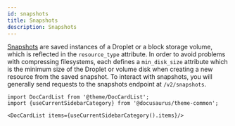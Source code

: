 ```yaml
---
id: snapshots
title: Snapshots
description: Snapshots
---
```




[Snapshots](https://www.digitalocean.com/docs/images/snapshots/) are saved instances of a Droplet or a block storage volume, which is reflected in the `resource_type` attribute. In order to avoid problems with compressing filesystems, each defines a `min_disk_size` attribute which is the minimum size of the Droplet or volume disk when creating a new resource from the saved snapshot.
To interact with snapshots, you will generally send requests to the snapshots endpoint at `/v2/snapshots`.



```mdx-code-block
import DocCardList from '@theme/DocCardList';
import {useCurrentSidebarCategory} from '@docusaurus/theme-common';

<DocCardList items={useCurrentSidebarCategory().items}/>
```
      